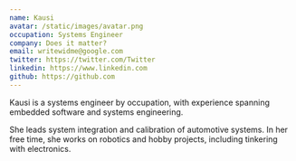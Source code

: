 ```yaml
---
name: Kausi
avatar: /static/images/avatar.png
occupation: Systems Engineer
company: Does it matter?
email: writewidme@google.com
twitter: https://twitter.com/Twitter
linkedin: https://www.linkedin.com
github: https://github.com
---
```


Kausi is a systems engineer by occupation, with experience spanning embedded software and systems engineering. 

She leads system integration and calibration of automotive systems. In her free time, she works on robotics and hobby projects, including tinkering with electronics.
